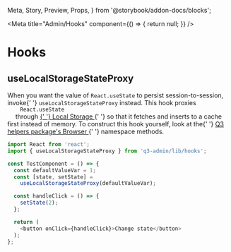   Meta,
  Story,
  Preview,
  Props,
} from '@storybook/addon-docs/blocks';

<Meta
  title="Admin/Hooks"
  component={() => {
    return null;
  }}
/>

# Hooks

## useLocalStorageStateProxy

<p>
  When you want the value of <code>React.useState</code> to
  persist session-to-session, invoke{' '}
  <code>useLocalStorageStateProxy</code>
  instead. This hook proxies <code>
    React.useState
  </code> through
  <a href="https://developer.mozilla.org/en-US/docs/Web/API/Window/localStorage">
    {' '}
    Local Storage
  </a>{' '}
  so that it fetches and inserts to a cache first instead of
  memory. To construct this hook yourself, look at the{' '}
  <a href="/story/helpers-introduction--page">
    Q3 helpers package's Browser
  </a>{' '}
  namespace methods.
</p>

```javascript
import React from 'react';
import { useLocalStorageStateProxy } from 'q3-admin/lib/hooks';

const TestComponent = () => {
  const defaultValueVar = 1;
  const [state, setState] =
    useLocalStorageStateProxy(defaultValueVar);

  const handleClick = () => {
    setState(2);
  };

  return (
    <button onClick={handleClick}>Change state</button>
  );
};
```
